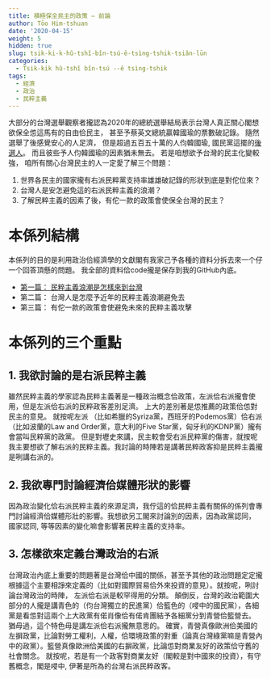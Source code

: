 ```yaml
---
title: 積極保全民主的政策 – 前論
author: Tōo Him-tshuan
date: '2020-04-15'
weight: 5
hidden: true
slug: tsik-ki-k-hû-tshî-bîn-tsú-ê-tsìng-tshik-tsiân-lūn
categories:
  - Tsik-ki̍k hû-tshî bîn-tsú --ê tsìng-tshik
tags:
  - 經濟
  - 政治
  - 民粹主義
---
```


大部分的台灣選舉觀察者攏認為2020年的總統選舉結局表示台灣人真正關心閣想欲保全怹這馬有的自由佮民主， 甚至予蔡英文總統贏韓國瑜的票數破記錄。 隨然選舉了後感覺安心的人足濟， 但是超過五百五十萬的人伨韓國瑜, 國民黨這擺的[後選人](https://www.bloomberg.com/graphics/2020-taiwan-election-results/)。 而且彼些予人伨韓國瑜的因素猶未無去。 若是咱想欲予台灣的民主化變較強， 咱所有關心台灣民主的人一定愛了解三个問題：

1.	世界各民主的國家攏有右派民粹黨支持率雄雄破記錄的形狀到底是對佗位來？
2.	台灣人是安怎避免這的右派民粹主義的浪潮？
3.	了解民粹主義的因素了後，有佗一款的政策會使保全台灣的民主？

# 本係列結構
本係列的目的是利用政治佮經濟學的文獻閣有我家己予各種的資料分拆去來一个仔一个回答頂懸的問題。 我全部的資料佮code攏是保存到我的GitHub內底。

- [第一篇： 民粹主義浪潮是怎樣來到台灣](/台語版/漢字版/積極保全民主的政策/民粹主義浪潮是怎樣來到台灣/)
- 第二篇： 台灣人是怎麼予近年的民粹主義浪潮避免去
- 第三篇： 有佗一款的政策會使避免未來的民粹主義攻擊 

# 本係列的三个重點

## 1. 我欲討論的是右派民粹主義
雖然民粹主義的學家認為民粹主義著是一種政治概念佮政策，左派佮右派攏會使用，但是左派佮右派的民粹政客差別足濟。 上大的差別著是怹推薦的政策佮怹對民主的意見。 就按呢左派 （比如希臘的Syriza黨，西班牙的Podemos黨）佮右派（比如波蘭的Law and Order黨，意大利的Five Star黨，匈牙利的KDNP黨）攏有會當叫民粹黨的政黨。 但是對壢史來講，民主較會受右派民粹黨的傷害，就按呢我主要想欲了解右派的民粹主義。我討論的時陣若是講著民粹政客抑是民粹主義攏是咧講右派的。

## 2. 我欲專門討論經濟佮媒體形狀的影響
因為政治變化佮右派民粹主義的來源足濟，我佇這的佮民粹主義有關係的係列會專門討論經濟佮媒體形壯的影響。我想欲另工閣來討論別的因素，因為政黨認同， 國家認同, 等等因素的變化嘛會影響著民粹主義的支持率。

## 3. 怎樣欲來定義台灣政治的右派
台灣政治內底上重要的問題著是台灣佮中國的關係，甚至予其他的政治問題定定攏根據這个主要相諍來定義的（比如對國際貿易佮外來投資的意見）。就按呢，咧討論台灣政治的時陣， 左派佮右派是較罕得用的分類。 顛倒反，台灣的政治範圍大部分的人攏是講青色的（伨台灣獨立的民進黨）佮籃色的（唚中的國民黨），各細黨是看怹對這兩个上大政黨有偌肖像佮有偌肯團結予各細黨分到青營佮籃營去。 猶毋過，這个特色毋是講左派佮右派攏無意思的。 確實，青營真像歐洲佮美國的左摒政黨，比論對勞工權利，人權，佮環境政策的對重（論真台灣綠黨嘛是青營內中的政黨）。籃營真像歐洲佮美國的右摒政黨，比論怹對商業友好的政策佮守舊的社會關念。 就按呢，若是有一个政客對商業友好（閣較是對中國來的投資），有守舊概念，閣是唚中, 伊著是所為的台灣右派民粹政客。



